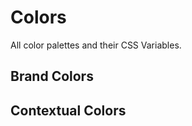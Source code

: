 
<Meta title="Tokens/Colors" />

# Colors

All color palettes and their CSS Variables.

## Brand Colors

<ColorPalette>
  <ColorItem
    title="Primary"
    colors={[
      "var(--color-primary)",
      "var(--color-primary-darken-1)",
      "var(--color-primary-darken-2)",
      "var(--color-primary-opacity-25)",
    ]}
  />
</ColorPalette>

## Contextual Colors

<ColorPalette>
  <ColorItem
    title="Danger"
    colors={[
      "var(--color-danger)",
      "var(--color-danger-darken-1)",
      "var(--color-danger-darken-2)",
    ]}
  />
</ColorPalette>
